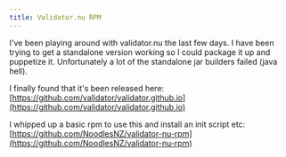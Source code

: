 ```yaml
---
title: Validator.nu RPM
---
```

I've been playing around with validator.nu the last few days. I have been trying to get a standalone version working so I could package it up and puppetize it. Unfortunately a lot of the standalone jar builders failed (java hell).  

I finally found that it's been released here: [https://github.com/validator/validator.github.io](https://github.com/validator/validator.github.io)  

I whipped up a basic rpm to use this and install an init script etc: [https://github.com/NoodlesNZ/validator-nu-rpm](https://github.com/NoodlesNZ/validator-nu-rpm)  

